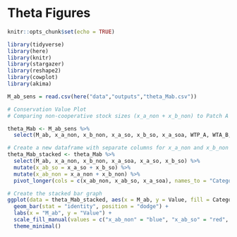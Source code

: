 # Theta Figures

```r
knitr::opts_chunk$set(echo = TRUE)

library(tidyverse)
library(here)
library(knitr)
library(stargazer)
library(reshape2)
library(cowplot)
library(akima)
```

```r

M_ab_sens = read.csv(here("data","outputs","theta_Mab.csv")) 

```

```r

# Conservation Value Plot
# Comparing non-cooperative stock sizes (x_a_non + x_b_non) to Patch A as sole owner stock size.

theta_Mab <- M_ab_sens %>% 
  select(M_ab, x_a_non, x_b_non, x_a_so, x_b_so, x_a_soa, WTP_A, WTA_B, accept)

# Create a new dataframe with separate columns for x_a_non and x_b_non
theta_Mab_stacked <- theta_Mab %>%
  select(M_ab, x_a_non, x_b_non, x_a_soa, x_a_so, x_b_so) %>% 
  mutate(x_ab_so = x_a_so + x_b_so) %>% 
  mutate(x_ab_non = x_a_non + x_b_non) %>% 
  pivot_longer(cols = c(x_ab_non, x_ab_so, x_a_soa), names_to = "Category", values_to = "Value")

# Create the stacked bar graph
ggplot(data = theta_Mab_stacked, aes(x = M_ab, y = Value, fill = Category)) +
  geom_bar(stat = "identity", position = "dodge") +
  labs(x = "M_ab", y = "Value") +
  scale_fill_manual(values = c("x_ab_non" = "blue", "x_ab_so" = "red", "x_a_soa" = "green")) +  # Customize fill colors
  theme_minimal()

```